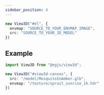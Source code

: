 ```yaml
---
sidebar_position: 4
---
```



<OptionDescriptor type="string | null" defaultVal="null" />

```ts
new View3D("#el", {
  envmap: "SOURCE_TO_YOUR_ENVMAP_IMAGE",
  src: "SOURCE_TO_YOUR_3D_MODEL"
})
```

## Example
<View3D src="/model/MosquitoInAmber.glb" envmap="/texture/spruit_sunrise_1k.hdr" />

```ts
import View3D from "@egjs/view3d";

new View3D("#view3d-canvas", {
  src: "/model/MosquitoInAmber.glb",
  envmap: "/texture/spruit_sunrise_1k.hdr"
})
```
